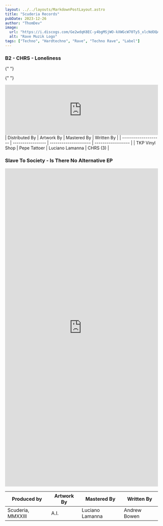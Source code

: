 ```yaml
---
layout: ../../layouts/MarkdownPostLayout.astro
title: "Scuderia Records"
pubDate: 2023-12-26
author: "ThomDev"
image:
  url: "https://i.discogs.com/Ge2wdqK8EC-y4bgMSjWO-kXWGcW70Ty5_xlcNdOQAyg/rs:fit/g:sm/q:90/h:600/w:600/czM6Ly9kaXNjb2dz/LWRhdGFiYXNlLWlt/YWdlcy9MLTEzODM5/ODctMTUxMjc3MzQ2/NS04NzU3LmpwZWc.jpeg"
  alt: "Rave Muzik Logo"
tags: ["Techno", "Hardtechno", "Rave", "Techno Rave", "Label"]
---
```



<div class="release">
  <h3>B2 - CHRS - Loneliness</h3>

{" "}

<ReleaseInformation
  releaseDate="23 November, 2023"
  label="Scuderia - SR32"
  country="Berlin, Germany"
  genre="Electronic"
  style="Drum n Bass"
  imgUrl=""
  imgAlt=""
/>

{" "}

<iframe
  width="100%"
  height="166"
  scrolling="no"
  frameborder="no"
  allow="autoplay"
  src="https://w.soundcloud.com/player/?url=https%3A//api.soundcloud.com/tracks/1673670561&color=%23fb008e&auto_play=false&hide_related=false&show_comments=true&show_user=true&show_reposts=false&show_teaser=true"
></iframe>

  <div class="bottom-release-info">
| Distributed By       | Artwork By        | Mastered By           | Written By         |
| -------------------- | ----------------- | --------------------- | ------------------ |
| TKP Vinyl Shop        | Pepe Tattoer      | Luciano Lamanna       | CHRS (3)           |

  </div>

</div>

<div class="release">
  <h3>Slave To Society - Is There No Alternative EP</h3>
<ReleaseInformation
  releaseDate="October 6, 2023"
  label="Scuderia - SR31"
  country="Berlin, Germany"
  genre="Electronic"
  format="Vinyl, 12"
  style="Hardcore, Hardcore Techno, Drum n Bass"
  imgUrl="https://i.discogs.com/Sipf7HtUIZW2EQVxaAyVC4CfzjBZK_1Fsb-S-WdPNAc/rs:fit/g:sm/q:90/h:591/w:600/czM6Ly9kaXNjb2dz/LWRhdGFiYXNlLWlt/YWdlcy9SLTI4NDQ3/NzIzLTE2OTYwMTE1/OTUtNTI0NC5qcGVn.jpeg"
  imgAlt="Slave To Society – Is There No Alternative Vinyl Record"
/>

<div class="bandcamp-embed">
  <iframe
    style="border: 0; width: 100%; height: 1050px;"
    src="https://bandcamp.com/EmbeddedPlayer/album=2844949644/size=large/bgcol=ffffff/linkcol=7137dc/package=728581415/transparent=true/"
    seamless
  >
    <a href="https://scuderia.bandcamp.com/album/is-there-no-alternative">
      Is There No Alternative by Slave To Society
    </a>
  </iframe>
</div>

| Produced by       | Artwork By | Mastered By     | Written By   |
| ----------------- | ---------- | --------------- | ------------ |
| Scuderia, MMXXIII | A.I.       | Luciano Lamanna | Andrew Bowen |

</div>
